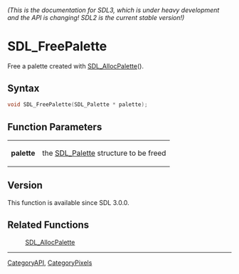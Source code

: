 ====== (This is the documentation for SDL3, which is under heavy development and the API is changing! SDL2 is the current stable version!) ======
= SDL_FreePalette =

Free a palette created with [[SDL_AllocPalette]]().

== Syntax ==

<syntaxhighlight lang='c'>
void SDL_FreePalette(SDL_Palette * palette);
</syntaxhighlight>

== Function Parameters ==

{|
|'''palette'''
|the [[SDL_Palette]] structure to be freed
|}

== Version ==

This function is available since SDL 3.0.0.

== Related Functions ==

:[[SDL_AllocPalette]]

----
[[CategoryAPI]], [[CategoryPixels]]


